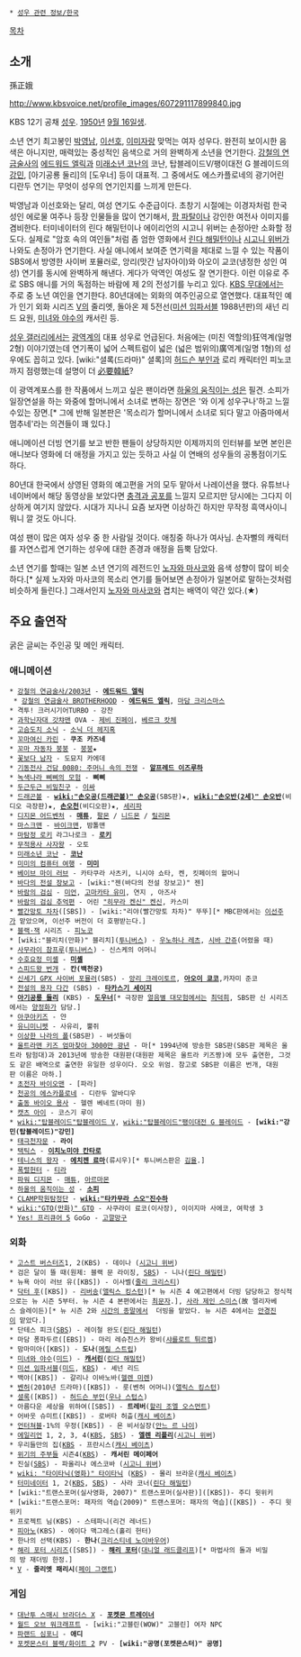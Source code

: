  * [[성우 관련 정보/한국]]

[[목차]]

== 소개 ==
孫正娥

http://www.kbsvoice.net/profile_images/607291117899840.jpg

KBS 12기 공채 [[성우]]. [[1950년]] [[9월 16일]]생.

소년 연기 최고봉인 [[박영남]], [[이선호]], [[이미자]]랑 맞먹는 여자 성우다. 완전히 보이시한 음색은 아니지만, 매력있는 중성적인 음색으로 거의 완벽하게 소년을 연기한다. [[강철의 연금술사]]의 [[에드워드 엘릭]]과 [[미래소년 코난]]의 코난, 탑블레이드V/팽이대전 G 블레이드의 [[강민(탑블레이드)|강민]], [아기공룡 둘리]의 [도우너] 등이 대표적. 그 중에서도 에스카플로네의 광기어린 디란두 연기는 무엇이 성우의 연기인지를 느끼게 만든다.

박영남과 이선호와는 달리, 여성 연기도 수준급이다. 초창기 시절에는 이경자처럼 한국 성인 에로물 여주나 등장 인물들을 많이 연기해서, [[팜 파탈]]이나 강인한 여전사 이미지를 겸비한다. 터미네이터의 린다 해밀턴이나 에이리언의 시고니 위버는 손정아만 소화할 정도다. 실제로 "암호 속의 여인들"처럼 좀 엄한 영화에서 [[린다 해밀턴]]이나 [[시고니 위버]]가 나와도 손정아가 연기한다. 사실 애니에서 보여준 연기력을 제대로 느낄 수 있는 작품이 SBS에서 방영한 사이버 포뮬러로, 앙리(맛간 남자아이)와 아오이 교코(냉정한 성인 여성) 연기를 동시에 완벽하게 해낸다. 게다가 악역인 여성도 잘 연기한다. 이런 이유로 주로 SBS 애니를 거의 독점하는 바람에 제 2의 전성기를 누리고 있다. [[KBS 무대]]에서는 주로 중 노년 여인을 연기한다. 80년대에는 외화의 여주인공으로 열연했다. 대표적인 예가 인기 외화 시리즈 [[V]]의 줄리엣, 돌아온 제 5전선([[미션 임파서블]] 1988년판)의 새넌 리드 요원, [[미녀와 야수]]의 캐서린 등. 

[[성우 갤러리]]에서는 [[광역계]]의 대표 성우로 언급된다. 처음에는 (미친 역할의)狂역계(일명 2형) 이야기였는데 연기폭이 넓어 스펙트럼이 넓은 (넓은 범위의)廣역계(일명 1형)의 성우에도 꼽히고 있다. [wiki:"셜록(드라마)" 셜록]의 [[허드슨 부인]]과 로리 캐릭터인 피노코까지 점령했는데 설명이 더 [[必要韓紙]]?

이 광역계포스를 한 작품에서 느끼고 싶은 팬이라면 [[하울의 움직이는 성]]은 필견. 소피가 일장연설을 하는 와중에 할머니에서 소녀로 변하는 장면은 '와 이게 성우구나'하고 느낄수있는 장면.[* 그에 반해 일본판은 '목소리가 할머니에서 소녀로 되다 말고 아줌마에서 멈추네'라는 의견들이 꽤 있다.]

애니메이션 더빙 연기를 보고 반한 팬들이 상당하지만 이제까지의 인터뷰를 보면 본인은 애니보다 영화에 더 애정을 가지고 있는 듯하고 사실 이 연배의 성우들의 공통점이기도 하다.

80년대 한국에서 상영된 영화의 예고편을 거의 모두 맡아서 나레이션을 했다. 유튜브나 네이버에서 해당 동영상을 보았다면 [[충격과 공포]]를 느낄지 모르지만 당시에는 그다지 이상하게 여기지 않았다. 시대가 지나니 요즘 보자면 이상하긴 하지만 무작정 흑역사이니 뭐니 깔 것도 아니다.

여성 팬이 많은 여자 성우 중 한 사람일 것이다. 애칭중 하나가 여사님. 손자뻘의 캐릭터를 자연스럽게 연기하는 성우에 대한 존경과 애정을 듬뿍 담았다. 

소년 연기를 할때는 일본 소년 연기의 레전드인 [[노자와 마사코]]와 음색 성향이 많이 비슷하다.[* 실제 노자와 마사코의 목소리 연기를 들어보면 손정아가 일본어로 말하는것처럼 비슷하게 들린다.] 그래서인지 [[노자와 마사코]]와 겹치는 배역이 약간 있다.(★)

== 주요 출연작 ==
굵은 글씨는 주인공 및 메인 캐릭터.

=== 애니메이션 ===
 * [[강철의 연금술사/2003년]] - '''[[에드워드 엘릭]]'''
  * [[강철의 연금술사 BROTHERHOOD]] - '''[[에드워드 엘릭]]''', [[마담 크리스마스]]
 * 격투! 크러시기어TURBO - 강찬
 * [[과학닌자대 갓챠맨]] OVA - [[제비 진페이]], [[베르크 캇체]]
 * [[고슴도치 소닉]] - [[소닉 더 헤지혹]]
 * [[꼬마여신 카린]] - '''쿠조 카즈네'''
 * [[꼬마 자동차 붕붕]] - [[붕붕]]★
 * [[꽃보다 남자]] - 도묘지 카에데
 * [[기동전사 건담 0080: 주머니 속의 전쟁]] - '''[[알프레드 이즈루하]]'''
 * [[녹색나라 삐삐의 모험]] - '''삐삐'''
 * [[두근두근 비밀친구]] - [[이싸]]
 * [[드래곤볼]] - '''[[wiki:"손오공(드래곤볼)" 손오공]]'''(SBS판)★, '''[[wiki:"손오반(2세)" 손오반]]'''(비디오 극장판)★, '''[[손오천]]'''(비디오판)★, [[세리파]]
 * [[디지몬 어드벤처]] - '''[[매튜]]''', [[팔몬]] / [[니드몬]] / [[릴리몬]]
 * [[마스크맨]] - [[바이크맨]], 밤톨맨 
 * [[마탐정 로키]] 라그나로크 - '''[[로키]]'''
 * [[무적용사 사자왕]] - 오토
 * [[미래소년 코난]] - '''[[코난(미래소년 코난)|코난]]'''
 * [[미미의 컴퓨터 여행]] - '''[[미미]]'''
 * [[베이브 마이 러브]] - 카타쿠라 사츠키, 니시야 쇼타, 켄, 킷페이의 할머니
 * [[바다의 전설 장보고]] - [wiki:"젠(바다의 전설 장보고)" 젠] 
 * [[바람의 검심]] - [[묘진 야히코|미언]], [[고마카타 유미]], 연지 , 아즈사
 * [[바람의 검심 추억편]] - 어린 [["히무라 켄신" 켄신]], 카스미
 * [[빨간망토 차차]]([SBS]) - [wiki:"리야(빨간망토 차차)" 뚜뚜][* MBC판에서는 [[이선주]]가 맡았으며, 이선주 버전이 더 호평받는다.]
 * [[블랙·잭]] 시리즈 - [[피노코]]
 * [wiki:"블리치(만화)" 블리치]([[투니버스]]) - [[우노하나 레츠]], [[시바 간쥬]](어렸을 때)
 * [[사무라이 참프루]]([[투니버스]]) - 신스케의 어머니
 * [[수호요정 미셸]] - '''[[미셸]]'''
 * [[스피드왕 번개]] - '''칸(백천궁)'''
 * [[신세기 GPX 사이버 포뮬러]](SBS) - [[앙리 크레이토르]], '''[[아오이 쿄코]]''',카자미 준코
 * [[전설의 용자 다간]] (SBS) - '''[[타카스기 세이지]]''' 
 * '''[[아기공룡 둘리]]''' (KBS) - '''[[도우너]]'''[* 극장판 [[얼음별 대모험]]에서는 [[최덕희]], SBS판 신 시리즈에서는 [[양정화]]가 담당.]
 * [[아쿠아키즈]] - 얀
 * [[유니미니펫]] - 사유리, 뿔쥐
 * [[이상한 나라의 폴]](SBS판) - 버섯돌이
 * [[울트라맨 키즈 엄마찾아 3000만 광년]] - 마[* 1994년에 방송한 SBS판(SBS판 제목은 울트라 탐험대)과 2013년에 방송한 대원판(대원판 제목은 울트라 키즈짱)에 모두 출연한, 그것도 같은 배역으로 출연한 유일한 성우이다. 오오 위엄. 참고로 SBS판 이름은 번개, 대원판 이름은 마하.]
 * [[초전자 바이오맨]] - [파라]
 * [[천공의 에스카플로네]] - 디란두 알바디우
 * [[출동 바이오 용사]] - 헬렌 베네트(마미 원)
 * [[캣츠 아이]] - 코스기 루이
 * [[wiki:"탑블레이드"탑블레이드 V]], [[wiki:"탑블레이드"팽이대전 G 블레이드]] - '''[wiki:"강민(탑블레이드)"강민]'''
 * [[태극천자문]] - '''라이'''
 * [[택틱스]] - '''[[이치노미야 칸타로]]'''
 * [[테니스의 왕자]] - '''[[에치젠 료마]]'''(류시우)[* 투니버스판은 [[김율]].]
 * [[폭렬헌터]] - [[티라]]
 * [[파워 디지몬]] - [[매튜]], [[아르마몬]]
 * [[하울의 움직이는 성]] - '''[[소피(하울의 움직이는 성)|소피]]'''
 * [[CLAMP학원탐정단]] - '''[[wiki:"타카무라 스오"진수하]]'''
 * [[wiki:"GTO(만화)" GTO]] - 사쿠라이 료코(이사장), 이이지마 사에코, 여학생 3
 * [[Yes! 프리큐어 5]] GoGo - [[시비렛타|고깔망구]]

=== 외화 ===
 * [[고스트 버스터즈]]1, 2(KBS) - 데이나 ([[시고니 위버]])
 * 검은 달이 뜰 때(원제: 블랙 문 라이징, [[SBS]]) - 니나([[린다 해밀턴]])
 * 뉴욕 아이 러브 유([KBS]) - 이사벨([[줄리 크리스티]])
 * [[닥터 후]]([KBS]) - [[리버송]]([[앨릭스 킹스턴]])[* 뉴 시즌 4 예고편에서 더빙 담당하고 정식적으로는 뉴 시즌 5부터. 뉴 시즌 4 본편에서는 [[최문자]].], [[사라 제인 스미스]](故 엘리자베스 슬레이든)[* 뉴 시즌 2와 [[시간의 종말]]에서  더빙을 맡았다. 뉴 시즌 4에서는 [[안경진]]이 맡았다.]
 * 단테스 피크([[SBS]]) - 레이철 완도([[린다 해밀턴]])
 * 마담 퐁파두르([EBS]) - 마리 레슈친스카 왕비([[샤를로트 튀르켐]])
 * 맘마미아([KBS]) - '''도나'''([[메릴 스트립]])
 * [[미녀와 야수]]([[미드]]) - '''[[캐서린]]'''([[린다 해밀턴]])
 * [[미션 임파서블]]([[미드]], [[KBS]]) - 셰넌 리드
 * 백야([KBS]) - 갈리나 이바노바([[헬렌 미렌]])
 * [[벤허]](2010년 드라마)([KBS]) - 룻(벤허 어머니)([[앨릭스 킹스턴]])
 * [[셜록]]([KBS]) - [[허드슨 부인]]([[우나 스텁스]])
 * 아름다운 세상을 위하여([SBS]) - '''트레버'''([[할리 조엘 오스먼트]])
 * 어바웃 슈미트([KBS]) - 로버타 허츨([[캐시 베이츠]])
 * [[언터쳐블]]-1%의 우정([KBS]) - 욘 비서실장([[안느 르 나이]])
 * [[에일리언]] 1, 2, 3, 4([[KBS]], [[SBS]]) - '''[[엘렌 리플리]]'''([[시고니 위버]])
 * 우리들만의 집([[KBS]] - 프란시스([[캐시 베이츠]])
 * [[위기의 주부들]] 시즌4([[KBS]]) - '''캐서린 메이페어'''
 * 진실([[SBS]]) - 파올리나 에스코바 ([[시고니 위버]])
 * [[wiki: "타이타닉(영화)" 타이타닉]] ([[KBS]]) - 몰리 브라운([[캐시 베이츠]])
 * [[터미네이터]] 1, 2([[KBS]], [[SBS]]) - 사라 코너([[린다 해밀턴]])
 * [wiki:"트랜스포머(실사영화, 2007)" 트랜스포머(실사판)]([KBS])- 주디 윗위키
 * [wiki:"트랜스포머: 패자의 역습(2009)" 트랜스포머: 패자의 역습]([KBS]) - 주디 윗위키
 * 프로젝트 님(KBS) - 스테파니(리건 레너드)
 * [[피아노]](KBS) - 에이다 맥그레스(홀리 헌터)
 * 한나의 선택(KBS) - '''한나'''([[크리스티네 노이바우어]])
 * [[해리 포터 시리즈]]([SBS]) - '''[[해리 포터]]'''([[대니얼 래드클리프]])[* 마법사의 돌과 비밀의 방 재더빙 한정.]
 * [[V]] - '''줄리엣 패리시'''([[페이 그랜트]])

=== 게임 ===
 * [[대난투 스매시 브라더스 X]] - '''[[포켓몬 트레이너]]'''
 * [[월드 오브 워크래프트]] - [wiki:"고블린(WOW)" 고블린] 여자 NPC
 * [[파랜드 심포니]] - '''애디'''
 * [[포켓몬스터 블랙/화이트 2]] PV - '''[wiki:"공명(포켓몬스터)" 공명]'''
